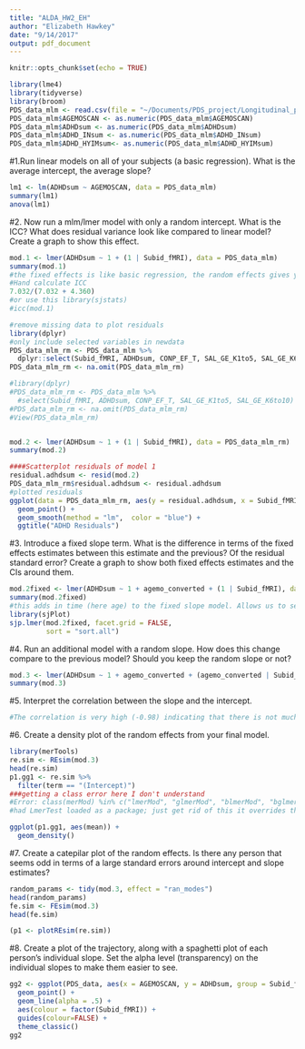 ```yaml
---
title: "ALDA_HW2_EH"
author: "Elizabeth Hawkey"
date: "9/14/2017"
output: pdf_document
---
```



```r
knitr::opts_chunk$set(echo = TRUE)
```


```r
library(lme4)
library(tidyverse)
library(broom)
PDS_data_mlm <- read.csv(file = "~/Documents/PDS_project/Longitudinal_project/datasets/PDS_long_hw.csv")
PDS_data_mlm$AGEMOSCAN <- as.numeric(PDS_data_mlm$AGEMOSCAN)
PDS_data_mlm$ADHDsum <- as.numeric(PDS_data_mlm$ADHDsum)
PDS_data_mlm$ADHD_INsum <- as.numeric(PDS_data_mlm$ADHD_INsum)
PDS_data_mlm$ADHD_HYIMsum<- as.numeric(PDS_data_mlm$ADHD_HYIMsum)
```


#1.Run linear models on all of your subjects (a basic regression). What is the average intercept, the average slope?
```r
lm1 <- lm(ADHDsum ~ AGEMOSCAN, data = PDS_data_mlm)
summary(lm1)
anova(lm1)
```

#2. Now run a mlm/lmer model with only a random intercept. What is the ICC? What does residual variance look like compared to linear model? Create a graph to show this effect.
```r
mod.1 <- lmer(ADHDsum ~ 1 + (1 | Subid_fMRI), data = PDS_data_mlm)
summary(mod.1)
#the fixed effects is like basic regression, the random effects gives you a descriptive dispersion
#Hand calculate ICC
7.032/(7.032 + 4.360)
#or use this library(sjstats)
#icc(mod.1)

#remove missing data to plot residuals
library(dplyr) 
#only include selected variables in newdata
PDS_data_mlm_rm <- PDS_data_mlm %>% 
  dplyr::select(Subid_fMRI, ADHDsum, CONP_EF_T, SAL_GE_K1to5, SAL_GE_K6to10)
PDS_data_mlm_rm <- na.omit(PDS_data_mlm_rm)

#library(dplyr) 
#PDS_data_mlm_rm <- PDS_data_mlm %>%
  #select(Subid_fMRI, ADHDsum, CONP_EF_T, SAL_GE_K1to5, SAL_GE_K6to10)
#PDS_data_mlm_rm <- na.omit(PDS_data_mlm_rm)
#View(PDS_data_mlm_rm)


mod.2 <- lmer(ADHDsum ~ 1 + (1 | Subid_fMRI), data = PDS_data_mlm_rm)
summary(mod.2)

####Scatterplot residuals of model 1
residual.adhdsum <- resid(mod.2)
PDS_data_mlm_rm$residual.adhdsum <- residual.adhdsum
#plotted residuals
ggplot(data = PDS_data_mlm_rm, aes(y = residual.adhdsum, x = Subid_fMRI)) + 
  geom_point() +
  geom_smooth(method = "lm",  color = "blue") +
  ggtitle("ADHD Residuals")
```

#3. Introduce a fixed slope term. What is the difference in terms of the fixed effects estimates between this estimate and the previous? Of the residual standard error? Create a graph to show both fixed effects estimates and the CIs around them.
```r
mod.2fixed <- lmer(ADHDsum ~ 1 + agemo_converted + (1 | Subid_fMRI), data = PDS_data_mlm)
summary(mod.2fixed)
#this adds in time (here age) to the fixed slope model. Allows us to see how ADHD symptoms are varying across age.
library(sjPlot)
sjp.lmer(mod.2fixed, facet.grid = FALSE, 
         sort = "sort.all")
```

#4. Run an additional model with a random slope. How does this change compare to the previous model? Should you keep the random slope or not?
```r
mod.3 <- lmer(ADHDsum ~ 1 + agemo_converted + (agemo_converted | Subid_fMRI), data=PDS_data)
summary(mod.3)
```


#5. Interpret the correlation between the slope and the intercept.
```r
#The correlation is very high (-0.98) indicating that there is not much variability.
```


#6. Create a density plot of the random effects from your final model.
```r
library(merTools)
re.sim <- REsim(mod.3)
head(re.sim)
p1.gg1 <- re.sim %>% 
  filter(term == "(Intercept)") 
###getting a class error here I don't understand
#Error: class(merMod) %in% c("lmerMod", "glmerMod", "blmerMod", "bglmerMod") is not TRUE
#had LmerTest loaded as a package; just get rid of this it overrides the class

ggplot(p1.gg1, aes(mean)) +
  geom_density()
```


#7. Create a catepilar plot of the random effects. Is there any person that seems odd in terms of a large standard errors around intercept and slope estimates?
```r
random_params <- tidy(mod.3, effect = "ran_modes")
head(random_params)
fe.sim <- FEsim(mod.3)
head(fe.sim)

(p1 <- plotREsim(re.sim))
```


#8. Create a plot of the trajectory, along with a spaghetti plot of each person’s individual slope. Set the alpha level (transparency) on the individual slopes to make them easier to see.
```r
gg2 <- ggplot(PDS_data, aes(x = AGEMOSCAN, y = ADHDsum, group = Subid_fMRI)) + 
  geom_point() + 
  geom_line(alpha = .5) + 
  aes(colour = factor(Subid_fMRI)) + 
  guides(colour=FALSE) +
  theme_classic()
gg2
```
